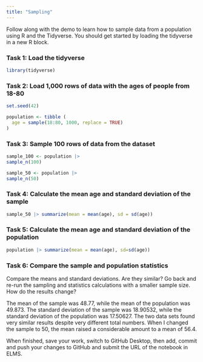 ```yaml
---
title: "Sampling"
---
```


Follow along with the demo to learn how to sample data from a population using R and the Tidyverse. You should get started by loading the tidyverse in a new R block.

### Task 1: Load the tidyverse

```r
library(tidyverse)
```


### Task 2: Load 1,000 rows of data with the ages of people from 18-80

```r
set.seed(42)

population <- tibble (
  age = sample(18:80, 1000, replace = TRUE)
)
```



### Task 3: Sample 100 rows of data from the dataset

```r
sample_100 <- population |>
sample_n(100)

sample_50 <- population |>
sample_n(50)

```



### Task 4: Calculate the mean age and standard deviation of the sample

```r
sample_50 |> summarize(mean = mean(age), sd = sd(age))
```



### Task 5: Calculate the mean age and standard deviation of the population

```r
population |> summarize(mean = mean(age), sd=sd(age))
```



### Task 6: Compare the sample and population statistics

Compare the means and standard deviations. Are they similar? Go back and re-run the sampling and statistics calculations with a smaller sample size. How do the results change?

The mean of the sample was 48.77, while the mean of the population was 49.873. The standard deviation of the sample was 18.90532, while the standard deviation of the population was 17.50627. The two data sets found very similar results despite very different total numbers. When I changed the sample to 50, the mean raised a considerable amount to a mean of 56.4. 



When finished, save your work, switch to GitHub Desktop, then add, commit and push your changes to GitHub and submit the URL of the notebook in ELMS.
